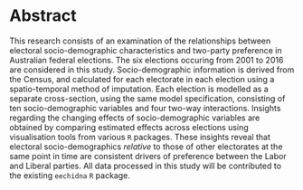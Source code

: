 # Abstract {-}

This research consists of an examination of the relationships between electoral socio-demographic characteristics and two-party preference in Australian federal elections. The six elections occuring from 2001 to 2016 are considered in this study. Socio-demographic information is derived from the Census, and calculated for each electorate in each election using a spatio-temporal method of imputation. Each election is modelled as a separate cross-section, using the same model specification, consisting of ten socio-demographic variables and four two-way interactions. Insights regarding the changing effects of socio-demographic variables are obtained by comparing estimated effects across elections using visualisation tools from various `R` packages. These insights reveal that electoral socio-demographics *relative* to those of other electorates at the same point in time are consistent drivers of preference between the Labor and Liberal parties. All data processed in this study will be contributed to the existing `eechidna` `R` package.







<!--
The following line is required to re-set page numbering after preliminary material. Do not remove
-->
\clearpage\pagenumbering{arabic}\setcounter{page}{2}
